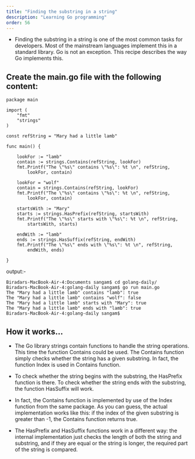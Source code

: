 ```yaml
---
title: "Finding the substring in a string"
description: "Learning Go programming"
order: 56
---
```




- Finding the substring in a string is one of the most common tasks for developers. Most of the mainstream languages implement this in a standard library. Go is not an exception. This recipe describes the way Go implements this.


## Create the main.go file with the following content:
```
package main

import (
	"fmt"
	"strings"
)

const refString = "Mary had a little lamb"

func main() {

	lookFor := "lamb"
	contain := strings.Contains(refString, lookFor)
	fmt.Printf("The \"%s\" contains \"%s\": %t \n", refString,
		lookFor, contain)

	lookFor = "wolf"
	contain = strings.Contains(refString, lookFor)
	fmt.Printf("The \"%s\" contains \"%s\": %t \n", refString,
		lookFor, contain)

	startsWith := "Mary"
	starts := strings.HasPrefix(refString, startsWith)
	fmt.Printf("The \"%s\" starts with \"%s\": %t \n", refString,
		startsWith, starts)

	endWith := "lamb"
	ends := strings.HasSuffix(refString, endWith)
	fmt.Printf("The \"%s\" ends with \"%s\": %t \n", refString,
		endWith, ends)

}
```
output:- 
```
Biradars-MacBook-Air-4:Documents sangam$ cd golang-daily/
Biradars-MacBook-Air-4:golang-daily sangam$ go run main.go
The "Mary had a little lamb" contains "lamb": true 
The "Mary had a little lamb" contains "wolf": false 
The "Mary had a little lamb" starts with "Mary": true 
The "Mary had a little lamb" ends with "lamb": true 
Biradars-MacBook-Air-4:golang-daily sangam$ 
```

## How it works...

- The Go library strings contain functions to handle the string operations. This time the function Contains could be used. The Contains function simply checks whether the string has a given substring. In fact, the function Index is used in Contains function.

- To check whether the string begins with the substring, the HasPrefix function is there. To check whether the string ends with the substring, the function HasSuffix will work.

- In fact, the Contains function is implemented by use of the Index function from the same package. As you can guess, the actual implementation works like this: if the index of the given substring is greater than -1, the Contains function returns true. 

- The HasPrefix and HasSuffix functions work in a different way: the internal implementation just checks the length of both the string and substring, and if they are equal or the string is longer, the required part of the string is compared.
